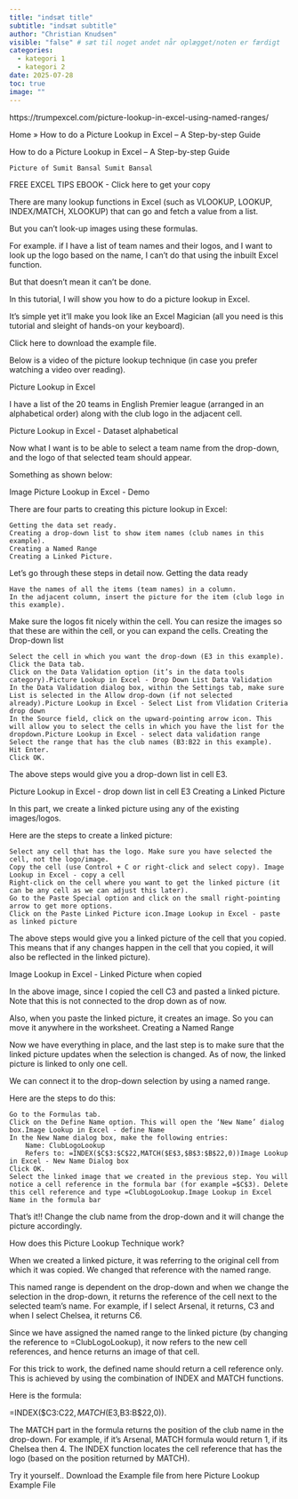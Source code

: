 ```yaml
---
title: "indsæt title"
subtitle: "indsæt subtitle"
author: "Christian Knudsen"
visible: "false" # sæt til noget andet når oplægget/noten er færdigt
categories:
  - kategori 1
  - kategori 2
date: 2025-07-28
toc: true
image: ""
---
```

https://trumpexcel.com/picture-lookup-in-excel-using-named-ranges/




Home » How to do a Picture Lookup in Excel – A Step-by-step Guide

How to do a Picture Lookup in Excel – A Step-by-step Guide

    Picture of Sumit Bansal Sumit Bansal

FREE EXCEL TIPS EBOOK - Click here to get your copy

There are many lookup functions in Excel (such as VLOOKUP, LOOKUP, INDEX/MATCH, XLOOKUP) that can go and fetch a value from a list.

But you can’t look-up images using these formulas.

For example. if I have a list of team names and their logos, and I want to look up the logo based on the name, I can’t do that using the inbuilt Excel function.

But that doesn’t mean it can’t be done.

In this tutorial, I will show you how to do a picture lookup in Excel.

It’s simple yet it’ll make you look like an Excel Magician (all you need is this tutorial and sleight of hands-on your keyboard).

Click here to download the example file.

Below is a video of the picture lookup technique (in case you prefer watching a video over reading).

Picture Lookup in Excel

I have a list of the 20 teams in English Premier league (arranged in an alphabetical order) along with the club logo in the adjacent cell.

Picture Lookup in Excel - Dataset alphabetical

Now what I want is to be able to select a team name from the drop-down, and the logo of that selected team should appear.

Something as shown below:

Image Picture Lookup in Excel - Demo

There are four parts to creating this picture lookup in Excel:

    Getting the data set ready.
    Creating a drop-down list to show item names (club names in this example).
    Creating a Named Range
    Creating a Linked Picture.

Let’s go through these steps in detail now.
Getting the data ready

    Have the names of all the items (team names) in a column.
    In the adjacent column, insert the picture for the item (club logo in this example).

Make sure the logos fit nicely within the cell. You can resize the images so that these are within the cell, or you can expand the cells.
Creating the Drop-down list

    Select the cell in which you want the drop-down (E3 in this example).
    Click the Data tab.
    Click on the Data Validation option (it’s in the data tools category).Picture Lookup in Excel - Drop Down List Data Validation
    In the Data Validation dialog box, within the Settings tab, make sure List is selected in the Allow drop-down (if not selected already).Picture Lookup in Excel - Select List from Vlidation Criteria drop down
    In the Source field, click on the upward-pointing arrow icon. This will allow you to select the cells in which you have the list for the dropdown.Picture Lookup in Excel - select data validation range
    Select the range that has the club names (B3:B22 in this example).
    Hit Enter.
    Click OK.

The above steps would give you a drop-down list in cell E3.

Picture Lookup in Excel - drop down list in cell E3
Creating a Linked Picture

In this part, we create a linked picture using any of the existing images/logos.

Here are the steps to create a linked picture:

    Select any cell that has the logo. Make sure you have selected the cell, not the logo/image.
    Copy the cell (use Control + C or right-click and select copy). Image Lookup in Excel - copy a cell
    Right-click on the cell where you want to get the linked picture (it can be any cell as we can adjust this later).
    Go to the Paste Special option and click on the small right-pointing arrow to get more options.
    Click on the Paste Linked Picture icon.Image Lookup in Excel - paste as linked picture

The above steps would give you a linked picture of the cell that you copied. This means that if any changes happen in the cell that you copied, it will also be reflected in the linked picture).

Image Lookup in Excel - Linked Picture when copied

In the above image, since I copied the cell C3 and pasted a linked picture. Note that this is not connected to the drop down as of now.

Also, when you paste the linked picture, it creates an image. So you can move it anywhere in the worksheet.
Creating a Named Range

Now we have everything in place, and the last step is to make sure that the linked picture updates when the selection is changed. As of now, the linked picture is linked to only one cell.

We can connect it to the drop-down selection by using a named range.

Here are the steps to do this:

    Go to the Formulas tab.
    Click on the Define Name option. This will open the ‘New Name’ dialog box.Image Lookup in Excel - define Name
    In the New Name dialog box, make the following entries:
        Name: ClubLogoLookup
        Refers to: =INDEX($C$3:$C$22,MATCH($E$3,$B$3:$B$22,0))Image Lookup in Excel - New Name Dialog box
    Click OK.
    Select the linked image that we created in the previous step. You will notice a cell reference in the formula bar (for example =$C$3). Delete this cell reference and type =ClubLogoLookup.Image Lookup in Excel Name in the formula bar

That’s it!! Change the club name from the drop-down and it will change the picture accordingly.

How does this Picture Lookup Technique work?

When we created a linked picture, it was referring to the original cell from which it was copied. We changed that reference with the named range.

This named range is dependent on the drop-down and when we change the selection in the drop-down, it returns the reference of the cell next to the selected team’s name. For example, if I select Arsenal, it returns, C3 and when I select Chelsea, it returns C6.

Since we have assigned the named range to the linked picture (by changing the reference to =ClubLogoLookup), it now refers to the new cell references, and hence returns an image of that cell.

For this trick to work, the defined name should return a cell reference only. This is achieved by using the combination of INDEX and MATCH functions.

Here is the formula:

=INDEX($C$3:$C$22,MATCH($E$3,$B$3:$B$22,0)).

The MATCH part in the formula returns the position of the club name in the drop-down. For example, if it’s Arsenal, MATCH formula would return 1, if its Chelsea then 4. The INDEX function locates the cell reference that has the logo (based on the position returned by MATCH).

Try it yourself.. Download the Example file from here
Picture Lookup Example File

